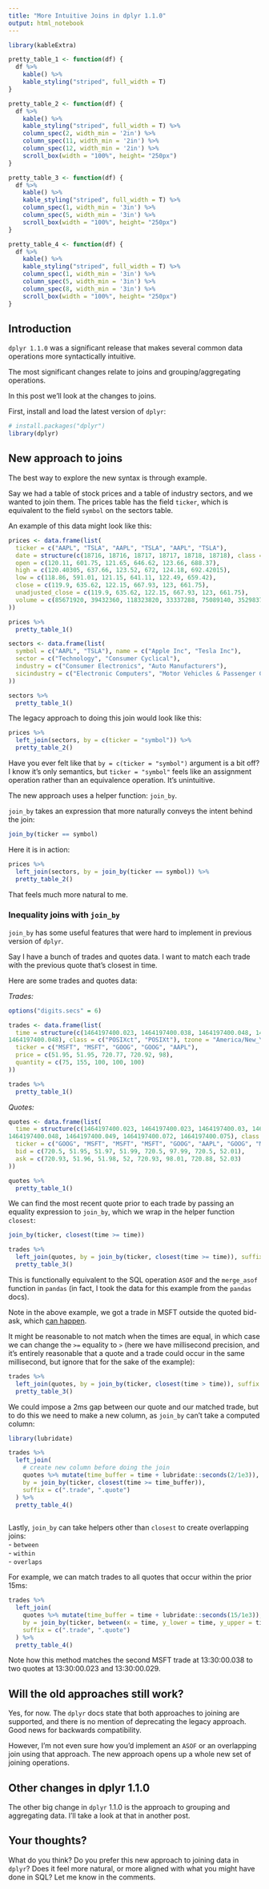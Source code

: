 ```yaml
---
title: "More Intuitive Joins in dplyr 1.1.0"
output: html_notebook
---
```


```r
library(kableExtra)

pretty_table_1 <- function(df) {
  df %>% 
    kable() %>% 
    kable_styling("striped", full_width = T) 
}

pretty_table_2 <- function(df) {
  df %>% 
    kable() %>% 
    kable_styling("striped", full_width = T) %>% 
    column_spec(2, width_min = '2in') %>% 
    column_spec(11, width_min = '2in') %>% 
    column_spec(12, width_min = '2in') %>% 
    scroll_box(width = "100%", height= "250px")
}

pretty_table_3 <- function(df) {
  df %>% 
    kable() %>% 
    kable_styling("striped", full_width = T) %>% 
    column_spec(1, width_min = '3in') %>% 
    column_spec(5, width_min = '3in') %>% 
    scroll_box(width = "100%", height= "250px")
}

pretty_table_4 <- function(df) {
  df %>% 
    kable() %>% 
    kable_styling("striped", full_width = T) %>% 
    column_spec(1, width_min = '3in') %>% 
    column_spec(5, width_min = '3in') %>% 
    column_spec(8, width_min = '3in') %>% 
    scroll_box(width = "100%", height= "250px") 
}
```


## Introduction

`dplyr 1.1.0` was a significant release that makes several common data operations more syntactically intuitive. 

The most significant changes relate to joins and grouping/aggregating operations. 

In this post we'll look at the changes to joins.

First, install and load the latest version of `dplyr`:

```r
# install.packages("dplyr")
library(dplyr)
```

## New approach to joins

The best way to explore the new syntax is through example. 

Say we had a table of stock prices and a table of industry sectors, and we wanted to join them. The prices table has the field `ticker`, which is equivalent to the field `symbol` on the sectors table.  

An example of this data might look like this:

```r
prices <- data.frame(list(
  ticker = c("AAPL", "TSLA", "AAPL", "TSLA", "AAPL", "TSLA"), 
  date = structure(c(18716, 18716, 18717, 18717, 18718, 18718), class = "Date"), 
  open = c(120.11, 601.75, 121.65, 646.62, 123.66, 688.37), 
  high = c(120.40305, 637.66, 123.52, 672, 124.18, 692.42015), 
  low = c(118.86, 591.01, 121.15, 641.11, 122.49, 659.42), 
  close = c(119.9, 635.62, 122.15, 667.93, 123, 661.75), 
  unadjusted_close = c(119.9, 635.62, 122.15, 667.93, 123, 661.75), 
  volume = c(85671920, 39432360, 118323820, 33337288, 75089140, 35298376)
))

prices %>% 
  pretty_table_1() 
```

```r
sectors <- data.frame(list(
  symbol = c("AAPL", "TSLA"), name = c("Apple Inc", "Tesla Inc"), 
  sector = c("Technology", "Consumer Cyclical"), 
  industry = c("Consumer Electronics", "Auto Manufacturers"), 
  sicindustry = c("Electronic Computers", "Motor Vehicles & Passenger Car Bodies")
))

sectors %>% 
  pretty_table_1()
```

The legacy approach to doing this join would look like this:

```r
prices %>% 
  left_join(sectors, by = c(ticker = "symbol")) %>% 
  pretty_table_2() 
```

Have you ever felt like that `by = c(ticker = "symbol")` argument is a bit off? I know it's only semantics, but  `ticker = "symbol"` feels like an assignment operation rather than an equivalence operation. It's unintuitive.

The new approach uses a helper function: `join_by`. 

`join_by` takes an expression that more naturally conveys the intent behind the join:

```r
join_by(ticker == symbol)

```

Here it is in action:

```r
prices %>% 
  left_join(sectors, by = join_by(ticker == symbol)) %>% 
  pretty_table_2()
```

That feels much more natural to me. 

### Inequality joins with `join_by`

`join_by` has some useful features that were hard to implement in previous version of `dplyr`. 

Say I have a bunch of trades and quotes data. I want to match each trade with the previous quote that's closest in time. 

Here are some trades and quotes data:

*Trades:*

```r
options("digits.secs" = 6)

trades <- data.frame(list(
  time = structure(c(1464197400.023, 1464197400.038, 1464197400.048, 1464197400.048, 
1464197400.048), class = c("POSIXct", "POSIXt"), tzone = "America/New_York"), 
  ticker = c("MSFT", "MSFT", "GOOG", "GOOG", "AAPL"), 
  price = c(51.95, 51.95, 720.77, 720.92, 98), 
  quantity = c(75, 155, 100, 100, 100)
))

trades %>% 
  pretty_table_1() 
```

*Quotes:*

```r
quotes <- data.frame(list(
  time = structure(c(1464197400.023, 1464197400.023, 1464197400.03, 1464197400.041, 
1464197400.048, 1464197400.049, 1464197400.072, 1464197400.075), class = c("POSIXct", "POSIXt"), tzone = "America/New_York", class = c("POSIXct", "POSIXt"), tzone = "America/New_York"), 
  ticker = c("GOOG", "MSFT", "MSFT", "MSFT", "GOOG", "AAPL", "GOOG", "MSFT"), 
  bid = c(720.5, 51.95, 51.97, 51.99, 720.5, 97.99, 720.5, 52.01), 
  ask = c(720.93, 51.96, 51.98, 52, 720.93, 98.01, 720.88, 52.03)
))

quotes %>% 
  pretty_table_1() 
```

We can find the most recent quote prior to each trade by passing an equality expression to `join_by`, which we wrap in the helper function `closest`:

```r
join_by(ticker, closest(time >= time)) 
```

```r
trades %>% 
  left_join(quotes, by = join_by(ticker, closest(time >= time)), suffix = c(".trade", ".quote")) %>% 
  pretty_table_3()
```

This is functionally equivalent to the SQL operation `ASOF` and the `merge_asof` function in `pandas` (in fact, I took the data for this example from the `pandas` docs).

Note in the above example, we got a trade in MSFT outside the quoted bid-ask, which [can happen](https://www.sciencedirect.com/science/article/abs/pii/S0304405X0500156X).

It might be reasonable to not match when the times are equal, in which case we can change the `>=` equality to `>` (here we have millisecond precision, and it's entirely reasonable that a quote and a trade could occur in the same millisecond, but ignore that for the sake of the example):

```r
trades %>% 
  left_join(quotes, by = join_by(ticker, closest(time > time)), suffix = c(".trade", ".quote")) %>% 
  pretty_table_3()
```

We could impose a 2ms gap between our quote and our matched trade, but to do this we need to make a new column, as `join_by` can't take a computed column:

```r
library(lubridate)

trades %>%
  left_join(
    # create new column before doing the join
    quotes %>% mutate(time_buffer = time + lubridate::seconds(2/1e3)), 
    by = join_by(ticker, closest(time >= time_buffer)), 
    suffix = c(".trade", ".quote")
  ) %>% 
  pretty_table_4()
  
```

Lastly, `join_by` can take helpers other than `closest` to create overlapping joins:  
- `between`  
- `within`  
- `overlaps`  

For example, we can match trades to all quotes that occur within the prior 15ms:

```r
trades %>%
  left_join(
    quotes %>% mutate(time_buffer = time + lubridate::seconds(15/1e3)), 
    by = join_by(ticker, between(x = time, y_lower = time, y_upper = time_buffer, bounds = "[]")), 
    suffix = c(".trade", ".quote")
  ) %>% 
  pretty_table_4()
```

Note how this method matches the second MSFT trade at 13:30:00.038 to two quotes at 13:30:00.023 and 13:30:00.029.

## Will the old approaches still work?

Yes, for now. The `dplyr` docs state that both approaches to joining are supported, and there is no mention of deprecating the legacy approach. Good news for backwards compatibility. 

However, I'm not even sure how you'd implement an `ASOF` or an overlapping join using that approach. The new approach opens up a whole new set of joining operations.

## Other changes in dplyr 1.1.0

The other big change in `dplyr` 1.1.0 is the approach to grouping and aggregating data. I'll take a look at that in another post. 

## Your thoughts?

What do you think? Do you prefer this new approach to joining data in `dplyr`? Does it feel more natural, or more aligned with what you might have done in SQL? Let me know in the comments. 

